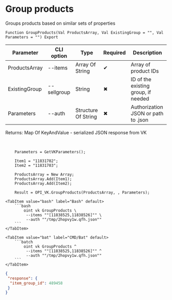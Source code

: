 ﻿---
sidebar_position: 7
description: Group products and other functions to work with VK in the Open Integration Package, a free open-source integration library for 1C:Enterprise 8, OneScript and CLI
keywords: [1C, 1С, 1С:Enterprise, 1С:Enterprise 8.3, API, Integration, Services, Exchange, OneScript, CLI, VK]
---


# Group products
 Groups products based on similar sets of properties



`Function GroupProducts(Val ProductsArray, Val ExistingGroup = "", Val Parameters = "") Export`

  | Parameter | CLI option | Type | Required | Description |
  |-|-|-|-|-|
  | ProductsArray | --items | Array Of String | &#x2714; | Array of product IDs |
  | ExistingGroup | --sellgroup | String | &#x2716; | ID of the existing group, if needed |
  | Parameters | --auth | Structure Of String | &#x2716; | Authorization JSON or path to .json |

  
  Returns:  Map Of KeyAndValue - serialized JSON response from VK

<br/>



```bsl title="1C:Enterprise/OneScript code example"
    Parameters = GetVKParameters();

    Item1 = "11831702";
    Item2 = "11831703";

    ProductsArray = New Array;
    ProductsArray.Add(Item1);
    ProductsArray.Add(Item2);

    Result = OPI_VK.GroupProducts(ProductsArray, , Parameters);
```
 

 <Tabs>
  
    <TabItem value="bash" label="Bash" default>
        ```bash
            oint vk GroupProducts \
             --items ""[11838525,11838526]"" \
             --auth ""/tmp/2hopvy1w.qfh.json""
        ```
    </TabItem>
  
    <TabItem value="bat" label="CMD/Bat" default>
        ```batch
            oint vk GroupProducts ^
             --items ""[11838525,11838526]"" ^
             --auth ""/tmp/2hopvy1w.qfh.json""
        ```
    </TabItem>
</Tabs>


```json title="Result"
{
 "response": {
  "item_group_id": 489458
 }
}
```
